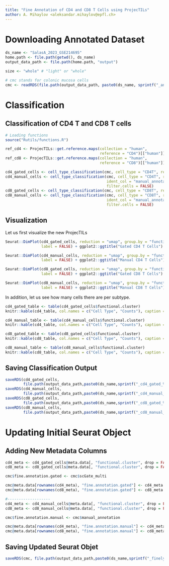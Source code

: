 ```yaml
---
title: "Fine Annotation of CD4 and CD8 T Cells using ProjecTILs"
author: A. Mihaylov <aleksandar.mihaylov@epfl.ch>
---
```


# Downloading Annotated Dataset

```r
ds_name <- "SalasA_2023_GSE214695"
home.path <- file.path(getwd(), ds_name)
output_data_path <- file.path(home.path, "output")

size <- "whole" # "light" or "whole"

# cmc stands for colonic mucosa cells
cmc <- readRDS(file.path(output_data_path, paste0(ds_name, sprintf("_annotated_%s.rds", size))))
```

# Classification

## Classification of CD4 T and CD8 T cells

```r
# Loading functions
source("Rutils/functions.R")

ref_cd4 <- ProjecTILs::get.reference.maps(collection = "human", 
                                          reference = "CD4")[["human"]][["CD4"]]
ref_cd8 <- ProjecTILs::get.reference.maps(collection = "human", 
                                          reference = "CD8")[["human"]][["CD8"]]

cd4_gated_cells <- cell_type_classification(cmc, cell_type = "CD4T", ref_map = ref_cd4)
cd4_manual_cells <- cell_type_classification(cmc, cell_type = "CD4T", ref_map = ref_cd4,
                                             ident_col = "manual_annotation",
                                             filter.cells = FALSE)
cd8_gated_cells <- cell_type_classification(cmc, cell_type = "CD8T", ref_map = ref_cd8)
cd8_manual_cells <- cell_type_classification(cmc, cell_type = "CD8T", ref_map = ref_cd8,
                                             ident_col = "manual_annotation",
                                             filter.cells = FALSE)
```

## Visualization 

Let us first visualize the new ProjecTILs 

```r
Seurat::DimPlot(cd4_gated_cells, reduction = "umap", group.by = "functional.cluster", 
                label = FALSE) + ggplot2::ggtitle("Gated CD4 T Cells")

Seurat::DimPlot(cd4_manual_cells, reduction = "umap", group.by = "functional.cluster", 
                label = FALSE) + ggplot2::ggtitle("Manual CD4 T Cells")

Seurat::DimPlot(cd8_gated_cells, reduction = "umap", group.by = "functional.cluster", 
                label = FALSE) + ggplot2::ggtitle("Gated CD8 T Cells")

Seurat::DimPlot(cd8_manual_cells, reduction = "umap", group.by = "functional.cluster", 
                label = FALSE) + ggplot2::ggtitle("Manual CD8 T Cells")
```

In addition, let us see how many cells there are per subtype.

```r
cd4_gated_table <- table(cd4_gated_cells$functional.cluster)
knitr::kable(cd4_table, col.names = c("Cell Type", "Counts"), caption = "Gated CD4 T Cells")

cd4_manual_table <- table(cd4_manual_cells$functional.cluster)
knitr::kable(cd4_table, col.names = c("Cell Type", "Counts"), caption = "Manual CD4 T Cells")

cd8_gated_table <- table(cd8_gated_cells$functional.cluster)
knitr::kable(cd8_table, col.names = c("Cell Type", "Counts"), caption = "Gated CD8 T Cells")

cd8_manual_table <- table(cd8_manual_cells$functional.cluster)
knitr::kable(cd8_table, col.names = c("Cell Type", "Counts"), caption = "Manual CD8 T Cells")
```

## Saving Classification Output

```r
saveRDS(cd4_gated_cells, 
        file.path(output_data_path,paste0(ds_name,sprintf("_cd4_gated_%s.rds", size))))
saveRDS(cd4_manual_cells, 
        file.path(output_data_path,paste0(ds_name,sprintf("_cd4_manual_%s.rds", size))))
saveRDS(cd8_gated_cells, 
        file.path(output_data_path,paste0(ds_name,sprintf("_cd8_gated_%s.rds", size))))
saveRDS(cd8_manual_cells, 
        file.path(output_data_path,paste0(ds_name,sprintf("_cd8_manual_%s.rds", size))))
```

# Updating Initial Seurat Object

## Adding New Metadata Columns

```r
cd4_meta <- cd4_gated_cells@meta.data[, "functional.cluster", drop = FALSE]
cd8_meta <- cd8_gated_cells@meta.data[, "functional.cluster", drop = FALSE]

cmc$fine.annotation.gated <- cmc$scGate_multi 

cmc@meta.data[rownames(cd4_meta), "fine.annotation.gated"] <- cd4_meta
cmc@meta.data[rownames(cd8_meta), "fine.annotation.gated"] <- cd8_meta

#-------------------
cd4_meta <- cd4_manual_cells@meta.data[, "functional.cluster", drop = FALSE]
cd8_meta <- cd8_manual_cells@meta.data[, "functional.cluster", drop = FALSE]

cmc$fine.annotation.manual <- cmc$manual_annotation 

cmc@meta.data[rownames(cd4_meta), "fine.annotation.manual"] <- cd4_meta
cmc@meta.data[rownames(cd8_meta), "fine.annotation.manual"] <- cd8_meta

```

## Saving Updated Seurat Objet

```r
saveRDS(cmc, file.path(output_data_path,paste0(ds_name,sprintf("_finely_annotated_%s.rds", size))))
```


